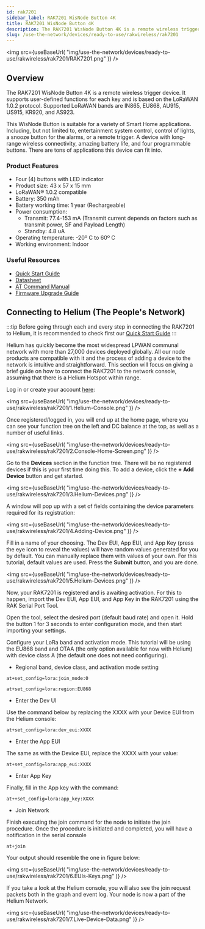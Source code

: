 ```yaml
---
id: rak7201
sidebar_label: RAK7201 WisNode Button 4K
title: RAK7201 WisNode Button 4K
description: The RAK7201 WisNode Button 4K is a remote wireless trigger device that supports user-defined functions for each key and is based on the LoRaWAN 1.0.2 protocol.
slug: /use-the-network/devices/ready-to-use/rakwireless/rak7201
---
```




<img
  src={useBaseUrl(
    "img/use-the-network/devices/ready-to-use/rakwireless/rak7201/RAK7201.png"
  )}
/>


## Overview

The RAK7201 WisNode Button 4K is a remote wireless trigger device. It supports user-defined functions for each key and is based on the LoRaWAN 1.0.2 protocol. Supported LoRaWAN bands are IN865, EU868, AU915, US915, KR920, and AS923.

This WisNode Button is suitable for a variety of Smart Home applications. Including, but not limited to, entertainment system control, control of lights, a snooze button for the alarms,  or a remote trigger. A device with long-range wireless connectivity, amazing battery life, and four programmable buttons. There are tons of applications this device can fit into.

### Product Features

- Four (4) buttons with LED indicator
- Product size: 43 x 57 x 15 mm
- LoRaWAN® 1.0.2 compatible
- Battery: 350 mAh
- Battery working time: 1 year (Rechargeable)
- Power consumption: 
    - Transmit: 77.4-153 mA (Transmit current depends on factors such as transmit power, SF and Payload Length)
    - Standby: 4.8 uA
- Operating temperature: -20º C to 60º C
- Working environment: Indoor


### Useful Resources

- [Quick Start Guide](https://docs.rakwireless.com/Product-Categories/WisNode/RAK7201/Quickstart)
- [Datasheet](https://docs.rakwireless.com/Product-Categories/WisNode/RAK7201/Datasheet/)
- [AT Command Manual](https://docs.rakwireless.com/Product-Categories/WisNode/RAK7201/AT-Command-Manual)
- [Firmware Upgrade Guide](https://docs.rakwireless.com/Product-Categories/WisNode/RAK7201/Firmware-Upgrade-Guide/)


## Connecting to Helium (The People's Network)

:::tip
Before going through each and every step in connecting the RAK7201 to Helium, it is recommended to check first our [Quick Start Guide](https://docs.rakwireless.com/Product-Categories/WisNode/RAK7201/Quickstart/)
:::

Helium has quickly become the most widespread LPWAN communal network with more than 27,000 devices deployed globally. All our node products are compatible with it and the process of adding a device to the network is intuitive and straightforward. This section will focus on giving a brief guide on how to connect the RAK7201 to the network console, assuming that there is a Helium Hotspot within range.

Log in or create your account [here](https://www.helium.com/console):

<img
  src={useBaseUrl(
    "img/use-the-network/devices/ready-to-use/rakwireless/rak7201/1.Helium-Console.png"
  )}
/>

Once registered/logged in, you will end up at the home page, where you can see your function tree on the left and DC balance at the top, as well as a number of useful links.


<img
  src={useBaseUrl(
    "img/use-the-network/devices/ready-to-use/rakwireless/rak7201/2.Console-Home-Screen.png"
  )}
/>

Go to the **Devices** section in the function tree. There will be no registered devices if this is your first time doing this. To add a device, click the **+ Add Device** button and get started.

<img
  src={useBaseUrl(
    "img/use-the-network/devices/ready-to-use/rakwireless/rak7201/3.Helium-Devices.png"
  )}
/>


A window will pop up with a set of fields containing the device parameters required for its registration:

<img
  src={useBaseUrl(
    "img/use-the-network/devices/ready-to-use/rakwireless/rak7201/4.Adding-Device.png"
  )}
/>

Fill in a name of your choosing. The Dev EUI, App EUI, and App Key (press the eye icon to reveal the values) will have random values generated for you by default. You can manually replace them with values of your own. For this tutorial, default values are used. Press the **Submit** button, and you are done.

<img
  src={useBaseUrl(
    "img/use-the-network/devices/ready-to-use/rakwireless/rak7201/5.Helium-Devices.png"
  )}
/>

Now, your RAK7201 is registered and is awaiting activation. For this to happen, import the Dev EUI, App EUI, and App Key in the RAK7201 using the RAK Serial Port Tool.

Open the tool, select the desired port (default baud rate) and open it. Hold the button 1 for 3 seconds to enter configuration mode, and then start importing your settings.

Configure your LoRa band and activation mode. This tutorial will be using the EU868 band and OTAA (the only option available for now with Helium) with device class A (the default one does not need configuring).


- Regional band, device class, and activation mode setting

```
at+set_config=lora:join_mode:0
```

```
at+set_config=lora:region:EU868
```

- Enter the Dev UI

Use the command below by replacing the XXXX with your Device EUI from the Helium console:

```
at+set_config=lora:dev_eui:XXXX
```

- Enter the App EUI

The same as with the Device EUI, replace the XXXX with your value:

```
at+set_config=lora:app_eui:XXXX
```

- Enter App Key

Finally, fill in the App key with the command:

```
at++set_config=lora:app_key:XXXX
```

- Join Network

Finish executing the join command for the node to initiate the join procedure.
Once the procedure is initiated and completed, you will have a notification in the serial console

```
at+join
```

Your output should resemble the one in figure below:

<img
  src={useBaseUrl(
    "img/use-the-network/devices/ready-to-use/rakwireless/rak7201/6.EUIs-Keys.png"
  )}
/>


If you take a look at the Helium console, you will also see the join request packets both in the graph and event log. Your node is now a part of the Helium Network.


<img
  src={useBaseUrl(
    "img/use-the-network/devices/ready-to-use/rakwireless/rak7201/7.Live-Device-Data.png"
  )}
/>



